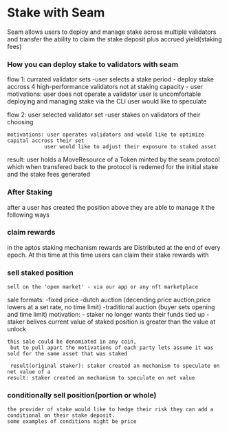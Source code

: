 
# Stake with Seam

Seam allows users to deploy and manage stake across multiple validators
 and transfer the ability to claim the stake deposit plus accrued yield(staking fees)

 ### How you can deploy stake to validators with seam

 flow 1: currated validator sets
    -user selects a stake period
    - deploy stake accross 4 high-performance validators not at staking capacity
    - user 
    motivations: user does not operate a validator
                user is uncomfortable deploying and managing stake via the CLI
                user would like to speculate 

 flow 2: user selected validator set
    -user stakes on validators of their choosing

    motivations: user operates validators and would like to optimize capital accross their set
                user would like to adjust their exposure to staked asset


result: user holds a MoveResource of a Token minted by the seam protocol which when transfered back 
 to the protocol is redemed for the initial stake and the stake fees generated
 
### After Staking

after a user has created the position above they are able to manage it the following ways

### claim rewards
in the aptos staking mechanism rewards are Distributed at the end of every epoch. At this time
 at this time users can claim their stake rewards with  

 
### sell staked position
    sell on the 'open market' - via our app or any nft marketplace
  sale formats:
                        -fixed price
                        -dutch auction (decending price auction,price lowers at a set rate, no time limit)
                        -traditional auction (buyer sets opening and time limit)
    motivation:
            - staker no longer wants their funds tied up
            - staker belives current value of staked position is greater than the value at unlock

    this sale could be denomiated in any coin,
     but to pull apart the motivations of each party lets assume it was sold for the same asset that was staked

     result(original staker): staker created an mechanism to speculate on net value of a
    result: staker created an mechanism to speculate on net value


### conditionally sell position(portion or whole)
    the provider of stake would like to hedge their risk they can add a conditional on their stake deposit.
    some examples of conditions might be price

